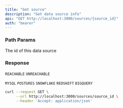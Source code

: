 ```yaml
---
title: "Get source"
description: "Get data source info"
api: "GET http://localhost:3000/sources/{source_id}"
auth: "bearer"
---
```


### Path Params

<ParamField path="source_id" type="string" required>
  The id of this data source
</ParamField>

### Response

<ResponseField name="content" type="array of objects">
<Expandable title="Toggle object">

<ResponseField name="nickname" type="string"></ResponseField>

<ResponseField name="schema" type="string"></ResponseField>

<ResponseField name="database" type="string"></ResponseField>

<ResponseField name="status" type="string">

`REACHABLE` `UNREACHABLE`

</ResponseField>

<ResponseField name="sourceType" type="number">

`MYSQL` `POSTGRES` `SNOWFLAKE` `REDSHIFT` `BIGQUERY`

</ResponseField>

<ResponseField name="id" type="number"></ResponseField>

</Expandable>
</ResponseField>

<RequestExample>

```bash Example Request
curl --request GET \
     --url http://localhost:3000/sources/source_id \
     --header 'Accept: application/json'
```

</RequestExample>
